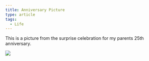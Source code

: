 ```yaml
---
title: Anniversary Picture
type: article
tags:
  - Life
---
```


This is a picture from the surprise celebration for my parents 25th anniversary.

![](http://www.tjdraper.com/myblogpics/25thanniversary.jpg)
